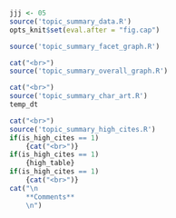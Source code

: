 ```r
jjj <- 05
source('topic_summary_data.R')
opts_knit$set(eval.after = "fig.cap")
```

```r
source('topic_summary_facet_graph.R')
```

```r
cat("<br>")
source('topic_summary_overall_graph.R')
```

```r
cat("<br>")
source('topic_summary_char_art.R')
temp_dt
```

```r
cat("<br>")
source('topic_summary_high_cites.R')
if(is_high_cites == 1)
	{cat("<br>")}
if(is_high_cites == 1)
	{high_table}
if(is_high_cites == 1)
	{cat("<br>")}
cat("\n
	**Comments**
	\n")
```

